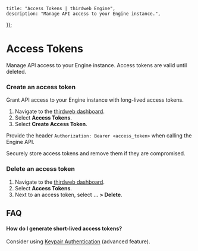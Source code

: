 
	title: "Access Tokens | thirdweb Engine",
	description: "Manage API access to your Engine instance.",
});

# Access Tokens

Manage API access to your Engine instance. Access tokens are valid until deleted.

### Create an access token

Grant API access to your Engine instance with long-lived access tokens.

1. Navigate to the [thirdweb dashboard](https://thirdweb.com/dashboard/engine).
1. Select **Access Tokens**.
1. Select **Create Access Token**.

Provide the header `Authorization: Bearer <access_token>` when calling the Engine API.

<Callout title="An access token is only shown once!" variant="warning">

Securely store access tokens and remove them if they are compromised.

</Callout>

### Delete an access token

1. Navigate to the [thirdweb dashboard](https://thirdweb.com/dashboard/engine).
1. Select **Access Tokens**.
1. Next to an access token, select **... > Delete**.

## FAQ

#### How do I generate short-lived access tokens?

Consider using [Keypair Authentication](/engine/features/keypair-authentication) (advanced feature).

